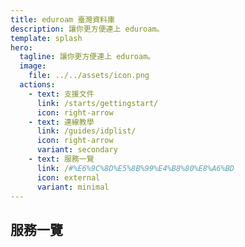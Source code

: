 ```yaml
---
title: eduroam 臺灣資料庫
description: 讓你更方便連上 eduroam。
template: splash
hero:
  tagline: 讓你更方便連上 eduroam。
  image:
    file: ../../assets/icon.png
  actions:
    - text: 支援文件
      link: /starts/gettingstart/
      icon: right-arrow
    - text: 連線教學
      link: /guides/idplist/
      icon: right-arrow
      variant: secondary
    - text: 服務一覽
      link: /#%E6%9C%8D%E5%8B%99%E4%B8%80%E8%A6%BD
      icon: external
      variant: minimal
---
```



## 服務一覽

<CardGrid>
	<LinkCard
	title="geteduroam IdP 設定檔資料庫"
	href="/services/idp_profile_db/"
	description="用於 geteduroam 程式的設定檔。"
	/>
	<LinkCard
	title="IdP Realm & 憑證資料庫"
	href="/services/idp_realm_cert_db/"
	description="臺灣目前所有接入學術漫遊的機構清單、以及其 RADIUS 伺服器憑證。"
	/>
	<LinkCard
	title="TANetRoaming 向上相容設定檔"
	href="/services/offload/"
	description="內部實驗中，未來將可以使不支援 EAP 認證的 IdP 可使用 eduroam 服務。"
	/>
</CardGrid>